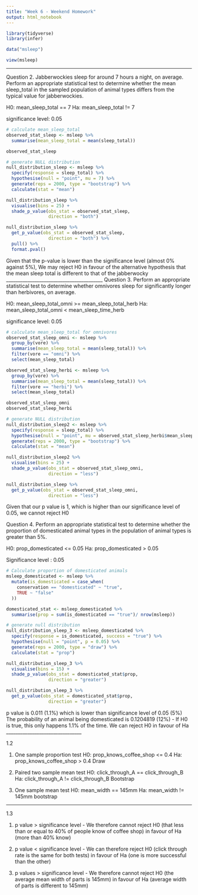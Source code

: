 ```yaml
---
title: "Week 6 - Weekend Homework"
output: html_notebook
---
```


```r
library(tidyverse)
library(infer)

data("msleep")

view(msleep)
```
_______________________________
Question 2.
Jabberwockies sleep for around 7 hours a night, on average. 
Perform an appropriate statistical test to determine whether the mean sleep_total in the sampled population of animal types differs from the typical value for jabberwockies.

H0: mean_sleep_total == 7
Ha: mean_sleep_total != 7

significance level: 0.05


```r
# calculate mean_sleep_total
observed_stat_sleep <- msleep %>% 
  summarise(mean_sleep_total = mean(sleep_total))

observed_stat_sleep
```

```r
# generate NULL distribution
null_distribution_sleep <- msleep %>% 
  specify(response = sleep_total) %>% 
  hypothesise(null = "point", mu = 7) %>% 
  generate(reps = 2000, type = "bootstrap") %>% 
  calculate(stat = "mean")

null_distribution_sleep %>% 
  visualise(bins = 25) +
  shade_p_value(obs_stat = observed_stat_sleep,
                direction = "both")
```
```r
null_distribution_sleep %>% 
  get_p_value(obs_stat = observed_stat_sleep,
                direction = "both") %>% 
  pull() %>% 
  format.pval()
```
Given that the p-value is lower than the significance level (almost 0% against 5%), We may reject H0 in favour of the alternative hypothesis that the mean sleep total is different to that of the jabberwocky
_________________________________________
Question 3.
Perform an appropriate statistical test to determine whether omnivores sleep for significantly longer than herbivores, on average.

H0: mean_sleep_total_omni >= mean_sleep_total_herb
Ha: mean_sleep_total_omni < mean_sleep_time_herb

significance level: 0.05

```r
# calculate mean_sleep_total for omnivores
observed_stat_sleep_omni <- msleep %>% 
  group_by(vore) %>% 
  summarise(mean_sleep_total = mean(sleep_total)) %>% 
  filter(vore == "omni") %>% 
  select(mean_sleep_total)

observed_stat_sleep_herbi <- msleep %>% 
  group_by(vore) %>% 
  summarise(mean_sleep_total = mean(sleep_total)) %>% 
  filter(vore == "herbi") %>% 
  select(mean_sleep_total)

observed_stat_sleep_omni
observed_stat_sleep_herbi
```
```r
# generate NULL distribution
null_distribution_sleep2 <- msleep %>% 
  specify(response = sleep_total) %>% 
  hypothesise(null = "point", mu = observed_stat_sleep_herbi$mean_sleep_total) %>% 
  generate(reps = 2000, type = "bootstrap") %>% 
  calculate(stat = "mean")

null_distribution_sleep2 %>% 
  visualise(bins = 25) +
  shade_p_value(obs_stat = observed_stat_sleep_omni,
                direction = "less")
```

```r
null_distribution_sleep %>% 
  get_p_value(obs_stat = observed_stat_sleep_omni,
                direction = "less")
```
Given that our p value is 1, which is higher than our significance level of 0.05, we cannot reject H0 

Question 4. 
Perform an appropriate statistical test to determine whether the proportion of domesticated animal types in the population of animal types is greater than 5%.

H0: prop_domesticated <= 0.05
Ha: prop_domesticated > 0.05

Significance level : 0.05

```r
# Calculate proportion of domesticated animals
msleep_domesticated <- msleep %>% 
  mutate(is_domesticated = case_when(
    conservation == "domesticated" ~ "true",
    TRUE ~ "false"
  ))

domesticated_stat <- msleep_domesticated %>% 
  summarise(prop = sum(is_domesticated == "true")/ nrow(msleep))

```

```r
# generate null distribution
null_distribution_sleep_3 <- msleep_domesticated %>% 
  specify(response = is_domesticated, success = "true") %>% 
  hypothesise(null = "point", p = 0.05) %>% 
  generate(reps = 2000, type = "draw") %>% 
  calculate(stat = "prop")

null_distribution_sleep_3 %>% 
  visualise(bins = 15) +
  shade_p_value(obs_stat = domesticated_stat$prop,
                direction = "greater")
```

```r
null_distribution_sleep_3 %>% 
  get_p_value(obs_stat = domesticated_stat$prop,
                direction = "greater")
```

p value is 0.011 (1.1%) which is lower than significance level of 0.05 (5%)
The probability of an animal being domesticated is 0.1204819 (12%) - If H0 is true, this only happens
1.1% of the time.
We can reject H0 in favour of Ha
________________________________

1.2

1. 
One sample proportion test
H0: prop_knows_coffee_shop <= 0.4
Ha: prop_knows_coffee_shop > 0.4
Draw

2.
Paired two sample mean test
H0: click_through_A == click_through_B
Ha: click_through_A != click_through_B
Bootstrap

3.
One sample mean test
H0: mean_width == 145mm
Ha: mean_width != 145mm
bootstrap

_______________________________

1.3

1.
p value > significance level - We therefore cannot reject H0 (that less than or equal to 40% of people know of coffee shop) in favour of Ha (more than 40% know)

2.
p value < significance level - We can therefore reject H0 (click through rate is the same for both tests) in favour of Ha (one is more successful than the other)

3.
p values > significance level - We therefore cannot reject H0 (the average mean width of parts is 145mm) in favour of Ha (average width of parts is different to 145mm)